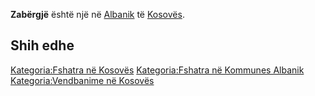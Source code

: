 {{Fshat në 
 | Emri                = Zabërgjë
 | EmriAlt                = 
 | NAME_SHORT_FORM=      
 | NAME_GENERIC=      
 | NAME_SORT_NAME_RO=      ZABERGJE
 | FULL_NAME_RO = Zabërgjë
 | FULL_NAME_ND_RO=Zabergje
 | SORT_NAME_RG=ZABERGJE
 | FULL_NAME_RG=Zabërgjë
 | FULL_NAME_ND_RG=Zabergje
 | SRP_NAME_SHORT_FORM=      
 | SRP_NAME_GENERIC=      
 | SRP_NAME_SORT_NAME_RO=      
 | SRP_FULL_NAME_RO = 
 | SRP_FULL_NAME_ND_RO=
 | SRP_SORT_NAME_RG=
 | SRP_FULL_NAME_RG=
 | SRP_FULL_NAME_ND_RG=
 | Emri (Rasa dhanore) = 
 | Figura              = 
 | Shteti              = Kosovo
 | Komuna              = Albanik
 | Kodi postar         = 
 | Sipërfaqja          = 

 | Popullsia           = 

 | Regj. i popullsisë  = 
 | Dend. e popullsisë  = 
 | Faqja zyrtare       = 
 <!--- Koordinatat ----> 
 | Gjerësia            = 42.593333
 | Gjatësia            = 20.7075
 | Lartësia            = 
}}
'''Zabërgjë''' është një [[]] në [[Albanik]] të [[Kosovës]].

<!-- == Gjeografia == -->
<!-- == Historia == -->
<!-- == Demografia == -->
== Shih edhe ==
{{Komuna Albanik}}
{{Kosovo-Administrata-Cung}}

[[Kategoria:Fshatra në Kosovës]]
[[Kategoria:Fshatra në Kommunes Albanik]]
[[Kategoria:Vendbanime në Kosovës]]